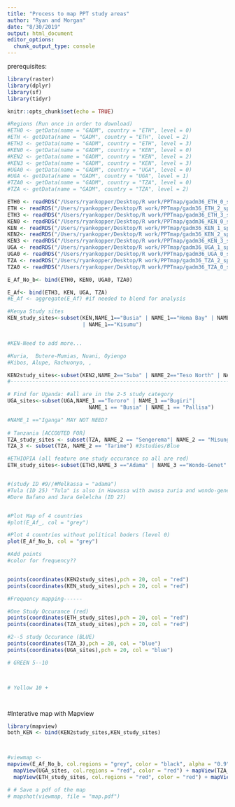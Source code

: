 ```yaml
---
title: "Process to map PPT study areas"
author: "Ryan and Morgan"
date: "8/30/2019"
output: html_document
editor_options: 
  chunk_output_type: console
---
```

prerequisites:
```r
library(raster)
library(dplyr)
library(sf)
library(tidyr)

```


```r
knitr::opts_chunk$set(echo = TRUE)

#Regions (Run once in order to download)
#ETH0 <- getData(name = "GADM", country = "ETH", level = 0)
#ETH <- getData(name = "GADM", country = "ETH", level = 2)
#ETH3 <- getData(name = "GADM", country = "ETH", level = 3)
#KEN0 <- getData(name = "GADM", country = "KEN", level = 0)
#KEN2 <- getData(name = "GADM", country = "KEN", level = 2)
#KEN3 <- getData(name = "GADM", country = "KEN", level = 3)
#UGA0 <- getData(name = "GADM", country = "UGA", level = 0)
#UGA <- getData(name = "GADM", country = "UGA", level = 1)
#TZA0 <- getData(name = "GADM", country = "TZA", level = 0)
#TZA <- getData(name = "GADM", country = "TZA", level = 2)

ETH0 <- readRDS("/Users/ryankopper/Desktop/R work/PPTmap/gadm36_ETH_0_sp.rds")
ETH <- readRDS("/Users/ryankopper/Desktop/R work/PPTmap/gadm36_ETH_2_sp.rds") #ETHIOPIA level 2
ETH3 <- readRDS("/Users/ryankopper/Desktop/R work/PPTmap/gadm36_ETH_3_sp.rds")
KEN0 <- readRDS("/Users/ryankopper/Desktop/R work/PPTmap/gadm36_KEN_0_sp.rds")
KEN <- readRDS("/Users/ryankopper/Desktop/R work/PPTmap/gadm36_KEN_1_sp.rds")
KEN2<- readRDS("/Users/ryankopper/Desktop/R work/PPTmap/gadm36_KEN_2_sp.rds")
KEN3 <- readRDS("/Users/ryankopper/Desktop/R work/PPTmap/gadm36_KEN_3_sp.rds")
UGA <- readRDS("/Users/ryankopper/Desktop/R work/PPTmap/gadm36_UGA_1_sp.rds")
UGA0 <- readRDS("/Users/ryankopper/Desktop/R work/PPTmap/gadm36_UGA_0_sp.rds")
TZA <- readRDS("/Users/ryankopper/Desktop/R work/PPTmap/gadm36_TZA_2_sp.rds")
TZA0 <- readRDS("/Users/ryankopper/Desktop/R work/PPTmap/gadm36_TZA_0_sp.rds")

E_Af_No_b<- bind(ETH0, KEN0, UGA0, TZA0)

E_Af<- bind(ETH3, KEN, UGA, TZA)
#E_Af <- aggregate(E_Af) #if needed to blend for analysis

#Kenya Study sites
KEN_study_sites<-subset(KEN,NAME_1=="Busia" | NAME_1=="Homa Bay" | NAME_1=="Siaya"| NAME_1=="Trans Nzoia" | NAME_1=="Bungoma" | NAME_1=="Kisii"| NAME_1=="Migori"
                        | NAME_1=="Kisumu")


#KEN-Need to add more...

#Kuria,  Butere-Mumias, Nuani, Oyiengo
#Kibos, Alupe, Rachuonyo, , 

KEN2study_sites<-subset(KEN2,NAME_2=="Suba" | NAME_2=="Teso North" | NAME_2 =="Nyando"| NAME_2=="Vihiga" |NAME_2 == "Rongo" | NAME_2 == "Bondo"  | NAME_2 == "Butere"| NAME_2 == "Rarieda")
#------------------------------------------------------------------------------

# Find for Uganda: #all are in the 2-5 study category
UGA_sites<-subset(UGA,NAME_1 =="Tororo" | NAME_1 =="Bugiri"| 
                          NAME_1 == "Busia" | NAME_1 == "Pallisa")

#NAME_1 =="Iganga" MAY NOT NEED? 
                        
# Tanzania [ACCOUTED FOR]
TZA_study_sites <- subset(TZA, NAME_2 == "Sengerema"| NAME_2 == "Misungwi") #single study
TZA_3 <- subset(TZA, NAME_2 == "Tarime") #3studies/Blue 

#ETHIOPIA (all feature one study occurance so all are red)
ETH_study_sites<-subset(ETH3,NAME_3 =="Adama" | NAME_3 =="Wondo-Genet" | NAME_3 == "Awasa Zuria"| NAME_3 =="Mieso" | NAME_3 == "Bako Tibe" | NAME_3 == "Jimma Arjo" | NAME_3 == "Boset"| NAME_3 == "Yayu" | NAME_3 == "Habro" | NAME_3 == "Tahtay Maychew" | NAME_3 == "Thehulederie") 


#(study ID #9//#Melkassa = "adama")
#Tula (ID 25) "Tula" is also in Hawassa with awasa zuria and wondo-genet 
#Dore Bafano and Jara Gelelcha (ID 27)


#Plot Map of 4 countries 
#plot(E_Af_, col = "grey") 

#Plot 4 countries without political boders (level 0)
plot(E_Af_No_b, col = "grey") 

#Add points
#color for frequency??


points(coordinates(KEN2study_sites),pch = 20, col = "red") 
points(coordinates(KEN_study_sites),pch = 20, col = "red") 

#Frequency mapping------

#One Study Occurance (red)
points(coordinates(ETH_study_sites),pch = 20, col = "red") 
points(coordinates(TZA_study_sites),pch = 20, col = "red")

#2--5 study Occurance (BLUE) 
points(coordinates(TZA_3),pch = 20, col = "blue")
points(coordinates(UGA_sites),pch = 20, col = "blue")

# GREEN	5--10



# Yellow 10 +




```

#Interative map with Mapview
```r

library(mapview)
both_KEN <- bind(KEN2study_sites,KEN_study_sites)



#viewmap <-
mapview(E_Af_No_b, col.regions = "grey", color = "black", alpha = "0.9" , map.types = "Stamen.Toner") + mapView(KEN_study_sites, col.regions = "red",  color = "red") +
  mapView(UGA_sites, col.regions = "red", color = "red") + mapView(TZA_study_sites, col.regions = "red", color = "red") +
  mapView(ETH_study_sites, col.regions = "red", color = "red") + mapView(KEN2study_sites, col.regions = "purple", color = "purple")

# # Save a pdf of the map
# mapshot(viewmap, file = "map.pdf")

```


